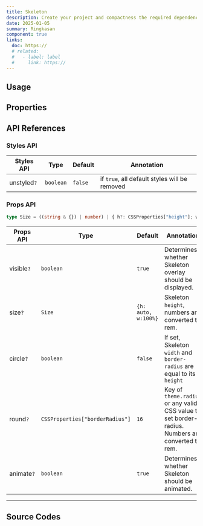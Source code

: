 ```yaml
---
title: Skeleton
description: Create your project and compactness the required dependencies.
date: 2025-01-05
summary: Ringkasan
component: true
links:
  doc: https://
  # related:
  #   - label: label
  #     link: https://
---
```


## Usage

<SkeletonDemosUsage />

## Properties

<SkeletonDemosConfigurator />

## API References

### Styles API

| Styles API  | Type      | Default | Annotation                                    |
| ----------- | --------- | ------- | --------------------------------------------- |
| unstyled`?` | `boolean` | `false` | if `true`, all default styles will be removed |

### Props API

```ts
type Size = ((string & {}) | number) | { h?: CSSProperties["height"]; w?: CSSProperties["width"] };
```

| Props API  | Type                            | Default             | Annotation                                                                                       |
| ---------- | ------------------------------- | ------------------- | ------------------------------------------------------------------------------------------------ |
| visible`?` | `boolean`                       | `true`              | Determines whether Skeleton overlay should be displayed.                                         |
| size`?`    | `Size`                          | `{h: auto, w:100%}` | Skeleton `height`, numbers are converted to rem.                                                 |
| circle`?`  | `boolean`                       | `false`             | If set, Skeleton `width` and `border-radius` are equal to its `height`                           |
| round`?`   | `CSSProperties["borderRadius"]` | `16`                | Key of `theme.radius` or any valid CSS value to set border-radius. Numbers are converted to rem. |
| animate`?` | `boolean`                       | `true`              | Determines whether Skeleton should be animated.                                                  |

---

## Source Codes

<SourceCodes name="skeleton" />
